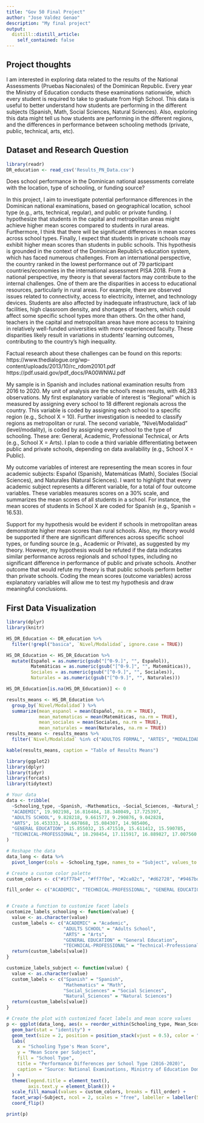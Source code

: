 ```yaml
---
title: "Gov 50 Final Project"
author: "Jose Valdez Genao"
description: "My final project"
output:
  distill::distill_article:
    self_contained: false
---
```




## Project thoughts

I am interested in exploring data related to the results of the National Assessments (Pruebas Nacionales) of the Dominican Republic. Every year the Ministry of Education conducts these examinations nationwide, which every student is required to take to graduate from High School. This data is useful to better understand how students are performing in the different subjects (Spanish, Math, Social Sciences, Natural Sciences). Also, exploring this data might tell us how students are performing in the different regions, and the differences in performance between schooling methods (private, public, technical, arts, etc).

## Dataset and Research Question

```r
library(readr)
DR_education <- read_csv('Results_PN_Data.csv')
```
Does school performance in the Dominican national assessments correlate with the location, type of schooling, or funding source?

In this project, I aim to investigate potential performance differences in the Dominican national examinations, based on geographical location, school type (e.g., arts, technical, regular), and public or private funding. I hypothesize that students in the capital and metropolitan areas might achieve higher mean scores compared to students in rural areas. Furthermore, I think that there will be significant differences in mean scores across school types. Finally, I expect that students in private schools may exhibit higher mean scores than students in public schools. This hypothesis is grounded in the context of the Dominican Republic's education system, which has faced numerous challenges. From an international perspective, the country ranked in the lowest performance out of 79 participant countries/economies in the international assessment PISA 2018. From a national perspective, my theory is that several factors may contribute to the internal challenges. One of them are the disparities in access to educational resources, particularly in rural areas. For example, there are observed issues related to connectivity, access to electricity, internet, and technology devices. Students are also affected by inadequate infrastructure, lack of lab facilities, high classroom density, and shortages of teachers, which could affect some specific school types more than others. On the other hand, teachers in the capital and metropolitan areas have more access to training in relatively well-funded universities with more experienced faculty. These disparities likely result in variations in students' learning outcomes, contributing to the country's high inequality.

Factual research about these challenges can be found on this reports: 
https://www.thedialogue.org/wp-content/uploads/2013/10/rc_rdom20101.pdf
https://pdf.usaid.gov/pdf_docs/PA00WNWJ.pdf

My sample is in Spanish and includes national examination results from 2016 to 2020. My unit of analysis are the school’s mean results, with 46,283 observations. My first explanatory variable of interest is “Regional” which is measured by assigning every school to 18 different regionals across the country. This variable is coded by assigning each school to a specific region (e.g., School X = 10). Further investigation is needed to classify regions as metropolitan or rural. The second variable, "Nivel/Modalidad" (level/modality), is coded by assigning every school to the type of schooling. These are: General, Academic, Professional Technical, or Arts (e.g., School X = Arts). I plan to code a third variable differentiating between public and private schools, depending on data availability (e.g., School X = Public).

My outcome variables of interest are representing the mean scores in four academic subjects: Español (Spanish), Matemáticas (Math), Sociales (Social Sciences), and Naturales (Natural Sciences). I want to highlight that every academic subject represents a different variable, for a total of four outcome variables. These variables measures scores on a 30% scale, and summarizes the mean scores of all students in a school. For instance, the mean scores of students in School X are coded for Spanish (e.g., Spanish = 16.53).

Support for my hypothesis would be evident if schools in metropolitan areas demonstrate higher mean scores than rural schools. Also, my theory would be supported if there are significant differences across specific school types, or funding source (e.g., Academic or Private), as suggested by my theory. However, my hypothesis would be refuted if the data indicates similar performance across regionals and school types, including no significant difference in performance of public and private schools. Another outcome that would refute my theory is that public schools perform better than private schools. Coding the mean scores (outcome variables) across explanatory variables will allow me to test my hypothesis and draw meaningful conclusions.

## First Data Visualization

```r
library(dplyr)
library(knitr)

HS_DR_Education <- DR_education %>%
  filter(!grepl("basica", `Nivel/Modalidad`, ignore.case = TRUE))

HS_DR_Education <- HS_DR_Education %>%
  mutate(Español = as.numeric(gsub("[^0-9.]", "", Español)),
         Matemáticas = as.numeric(gsub("[^0-9.]", "", Matemáticas)),
         Sociales = as.numeric(gsub("[^0-9.]", "", Sociales)),
         Naturales = as.numeric(gsub("[^0-9.]", "", Naturales)))

HS_DR_Education[is.na(HS_DR_Education)] <- 0

results_means <- HS_DR_Education %>%
  group_by(`Nivel/Modalidad`) %>%
  summarize(mean_espanol = mean(Español, na.rm = TRUE),
            mean_matematicas = mean(Matemáticas, na.rm = TRUE),
            mean_sociales = mean(Sociales, na.rm = TRUE),
            mean_naturales = mean(Naturales, na.rm = TRUE))
results_means <- results_means %>%
  filter(`Nivel/Modalidad` %in% c("ADULTOS FORMAL", "ARTES", "MODALIDAD GENERAL", "TECNICO PROFESIONAL", "ACADEMICOS"))

kable(results_means, caption = "Table of Results Means")

```

```r
library(ggplot2)
library(dplyr)
library(tidyr)
library(forcats)
library(tidytext)

# Your data
data <- tribble(
  ~Schooling_type, ~Spanish, ~Mathematics, ~Social_Sciences, ~Natural_Sciences,
  "ACADEMIC", 19.902198, 16.816484, 18.340049, 17.725397,
  "ADULTS SCHOOL", 9.828218, 9.661577, 9.290876, 9.042828,
  "ARTS", 16.453333, 14.667868, 15.084307, 14.985406,
  "GENERAL EDUCATION", 15.855032, 15.471510, 15.611412, 15.590785,
  "TECHNICAL-PROFESSIONAL", 18.298454, 17.115917, 16.889827, 17.007560
)

# Reshape the data
data_long <- data %>%
  pivot_longer(cols = -Schooling_type, names_to = "Subject", values_to = "Mean_Score")

# Create a custom color palette
custom_colors <- c("#1f77b4", "#ff7f0e", "#2ca02c", "#d62728", "#9467bd")

fill_order <- c("ACADEMIC", "TECHNICAL-PROFESSIONAL", "GENERAL EDUCATION", "ARTS", "ADULTS SCHOOL")


# Create a function to customize facet labels
customize_labels_schooling <- function(value) {
  value <- as.character(value)
  custom_labels <- c("ACADEMIC" = "Academic",
                     "ADULTS SCHOOL" = "Adults School",
                     "ARTS" = "Arts",
                     "GENERAL EDUCATION" = "General Education",
                     "TECHNICAL-PROFESSIONAL" = "Technical-Professional")
  return(custom_labels[value])
}

customize_labels_subject <- function(value) {
  value <- as.character(value)
  custom_labels <- c("Spanish" = "Spanish",
                     "Mathematics" = "Math",
                     "Social_Sciences" = "Social Sciences",
                     "Natural_Sciences" = "Natural Sciences")
  return(custom_labels[value])
}

# Create the plot with customized facet labels and mean score values
p <- ggplot(data_long, aes(x = reorder_within(Schooling_type, Mean_Score, Subject), y = Mean_Score, fill = Schooling_type, label = sprintf("%.2f", Mean_Score))) +
  geom_bar(stat = "identity") +
  geom_text(size = 2, position = position_stack(vjust = 0.5), color = "white") +  # Add Mean_Score as text
  labs(
    x = "Schooling Type's Mean Score",
    y = "Mean Score per Subject",
    fill = "School Type",
    title = "Performance Differences per School Type (2016-2020)",
    caption = "Source: National Examinations, Ministry of Education Dominican Republic"
  ) +
  theme(legend.title = element_text(),
        axis.text.y = element_blank()) +
  scale_fill_manual(values = custom_colors, breaks = fill_order) +
  facet_wrap(~Subject, ncol = 2, scales = "free", labeller = labeller(Schooling_type = customize_labels_schooling, Subject = customize_labels_subject)) +
  coord_flip()

print(p)

```

